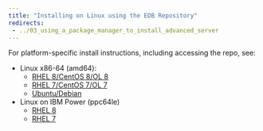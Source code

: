 ```yaml
---
title: "Installing on Linux using the EDB Repository"
redirects:
 - ../03_using_a_package_manager_to_install_advanced_server
---
```



For platform-specific install instructions, including accessing the repo, see:

- Linux x86-64 (amd64):        
    - [RHEL 8/CentOS 8/OL 8](edb-postgres-advanced-server_14_centos-8_x86_64)
    - [RHEL 7/CentOS 7/OL 7](edb-postgres-advanced-server_14_rhel-7_x86_64)
    - [Ubuntu/Debian](edb-postgres-advanced-server_14_ubuntu-20.04_x86_64)
- Linux on IBM Power (ppc64le)        
    - [RHEL 8](/epas/14/epas_inst_linux/01_epas_using_edb_repository/edb-postgres-advanced-server_14_rhel-8-or-centos-8-or-ol-8_x86_64/)
    - [RHEL 7](edb-postgres-advanced-server_14_centos-7_ppc64le)







